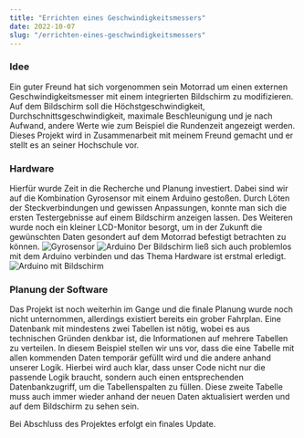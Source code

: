 ```yaml
---
title: "Errichten eines Geschwindigkeitsmessers"
date: 2022-10-07
slug: "/errichten-eines-geschwindigkeitsmessers"
---
```


### Idee

Ein guter Freund hat sich vorgenommen sein Motorrad um einen externen Geschwindigkeitsmesser mit einem integrierten Bildschirm zu modifizieren.
Auf dem Bildschirm soll die Höchstgeschwindigkeit, Durchschnittsgeschwindigkeit, maximale Beschleunigung und je nach Aufwand, andere Werte wie zum Beispiel die Rundenzeit angezeigt werden.
Dieses Projekt wird in Zusammenarbeit mit meinem Freund gemacht und er stellt es an seiner Hochschule vor.

### Hardware

Hierfür wurde Zeit in die Recherche und Planung investiert. Dabei sind wir auf die Kombination Gyrosensor mit einem Arduino gestoßen.
Durch Löten der Steckverbindungen und gewissen Anpassungen, konnte man sich die ersten Testergebnisse auf einem Bildschirm anzeigen lassen.
Des Weiteren wurde noch ein kleiner LCD-Monitor besorgt, um in der Zukunft die gewünschten Daten gesondert auf dem Motorrad befestigt betrachten zu können.
![Gyrosensor](./gyrosensor.jpg)
![Arduino](./arduino.jpg)
Der Bildschirm ließ sich auch problemlos mit dem Arduino verbinden und das Thema Hardware ist erstmal erledigt.
![Arduino mit Bildschirm](./arduino-verbindung-bildschirm.jpg)

### Planung der Software

Das Projekt ist noch weiterhin im Gange und die finale Planung wurde noch nicht unternommen, allerdings existiert bereits ein grober Fahrplan.
Eine Datenbank mit mindestens zwei Tabellen ist nötig, wobei es aus technischen Gründen denkbar ist, die Informationen auf mehrere Tabellen zu verteilen.
In diesem Beispiel stellen wir uns vor, dass die eine Tabelle mit allen kommenden Daten temporär gefüllt wird und die andere anhand unserer Logik.
Hierbei wird auch klar, dass unser Code nicht nur die passende Logik braucht, sondern auch einen entsprechenden Datenbankzugriff, um die Tabellenspalten zu füllen.
Diese zweite Tabelle muss auch immer wieder anhand der neuen Daten aktualisiert werden und auf dem Bildschirm zu sehen sein.

Bei Abschluss des Projektes erfolgt ein finales Update.


